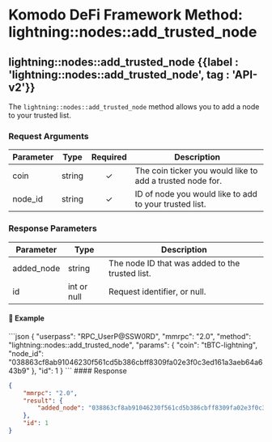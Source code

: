 
# Komodo DeFi Framework Method: lightning::nodes::add\_trusted\_node

## lightning::nodes::add\_trusted\_node {{label : 'lightning::nodes::add_trusted_node', tag : 'API-v2'}}

The `lightning::nodes::add_trusted_node` method allows you to add a node to your trusted list.

### Request Arguments

| Parameter | Type   | Required | Description                                               |
| --------- | ------ | :------: | --------------------------------------------------------- |
| coin      | string |     ✓    | The coin ticker you would like to add a trusted node for. |
| node\_id  | string |     ✓    | ID of node you would like to add to your trusted list.    |

### Response Parameters

| Parameter   | Type        | Description                                     |
| ----------- | ----------- | ----------------------------------------------- |
| added\_node | string      | The node ID that was added to the trusted list. |
| id          | int or null | Request identifier, or null.                    |

#### 📌 Example

<CodeGroup title="lightning::nodes::add_trusted_node" tag="POST" label="lightning::nodes::add_trusted_node" mm2MethodDecorate="true">
  ```json
  {
    "userpass": "RPC_UserP@SSW0RD",
    "mmrpc": "2.0",
    "method": "lightning::nodes::add_trusted_node",
    "params": {
      "coin": "tBTC-lightning",
      "node_id": "038863cf8ab91046230f561cd5b386cbff8309fa02e3f0c3ed161a3aeb64a643b9"
    },
    "id": 1
  }
  ```
</CodeGroup>

<CollapsibleSection expandedText="Hide Response" collapsedText="Show Response">
  #### Response

  ```json
  {
      "mmrpc": "2.0",
      "result": {
          "added_node": "038863cf8ab91046230f561cd5b386cbff8309fa02e3f0c3ed161a3aeb64a643b9"
      },
      "id": 1
  }
  ```
</CollapsibleSection>
